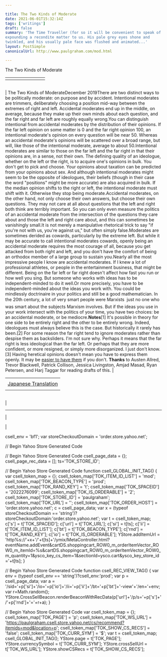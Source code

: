 ```yaml
---

title: The Two Kinds of Moderate
date: 2021-06-01T15:32:14Z
tags: ['writings']
draft: false
summary: 'The Time Traveller (for so it will be convenient to speak of him) was
expounding a recondite matter to us. His pale grey eyes shone and
twinkled, and his usually pale face was flushed and animated...'
layout: PostSimple
canonicalUrl: http://www.paulgraham.com/mod.html

---
```


 <!-- 
 (new Image).src="https://store.yahoo.net/cgi-bin/refsd?e=http://www.paulgraham.com/mod.html&h=www.paulgraham.com&v=1.0&dr=" + escape(document.referrer); 
 -->

The Two Kinds of Moderate

|     |     |     |     |     |     |     |     |
| --- | --- | --- | --- | --- | --- | --- | --- |
|     |     |

|     |
| --- |

| The Two Kinds of ModerateDecember 2019There are two distinct ways to be politically moderate: on purpose
and by accident. Intentional moderates are trimmers, deliberately
choosing a position mid-way between the extremes of right and left.
Accidental moderates end up in the middle, on average, because they
make up their own minds about each question, and the far right and
far left are roughly equally wrong.You can distinguish intentional from accidental moderates by the
distribution of their opinions. If the far left opinion on some
matter is 0 and the far right opinion 100, an intentional moderate's
opinion on every question will be near 50. Whereas an accidental
moderate's opinions will be scattered over a broad range, but will,
like those of the intentional moderate, average to about 50.Intentional moderates are similar to those on the far left and the
far right in that their opinions are, in a sense, not their own.
The defining quality of an ideologue, whether on the left or the
right, is to acquire one's opinions in bulk. You don't get to pick
and choose. Your opinions about taxation can be predicted from your
opinions about sex. And although intentional moderates
might seem to be the opposite of ideologues, their beliefs (though
in their case the word "positions" might be more accurate) are also
acquired in bulk. If the median opinion shifts to the right or left,
the intentional moderate must shift with it. Otherwise they stop
being moderate.Accidental moderates, on the other hand, not only choose their own
answers, but choose their own questions. They may not care at all
about questions that the left and right both think are terribly
important. So you can only even measure the politics of an accidental
moderate from the intersection of the questions they care about and
those the left and right care about, and this can
sometimes be vanishingly small.It is not merely a manipulative rhetorical trick to say "if you're
not with us, you're against us," but often simply false.Moderates are sometimes derided as cowards, particularly by
the extreme left. But while it may be accurate to call intentional
moderates cowards, openly being an accidental moderate requires the
most courage of all, because you get attacked from both right and
left, and you don't have the comfort of being an orthodox member
of a large group to sustain you.Nearly all the most impressive people I know are accidental moderates.
If I knew a lot of professional athletes, or people in the entertainment
business, that might be different. Being on the far left or far
right doesn't affect how fast you run or how well you sing. But
someone who works with ideas has to be independent-minded to do it
well.Or more precisely, you have to be independent-minded about the ideas
you work with. You could be mindlessly doctrinaire in your politics
and still be a good mathematician. In the 20th century, a lot of
very smart people were Marxists  just no one who was smart about
the subjects Marxism involves. But if the ideas you use in your
work intersect with the politics of your time, you have two choices:
be an accidental moderate, or be mediocre.**Notes**[1] It's possible in theory for one side to be entirely right and
the other to be entirely wrong. Indeed, ideologues must always
believe this is the case. But historically it rarely has been.[2] For some reason the far right tend to ignore moderates rather
than despise them as backsliders. I'm not sure why. Perhaps it
means that the far right is less ideological than the far left. Or
perhaps that they are more confident, or more resigned, or simply
more disorganized. I just don't know.[3] Having heretical opinions doesn't mean you have to express
them openly. It may be
[easier to have them](say.html) if you don't.
**Thanks** to Austen Allred, Trevor Blackwell, Patrick Collison, Jessica Livingston,
Amjad Masad, Ryan Petersen, and Harj Taggar for reading drafts of this. |

|                                                                    |
| ------------------------------------------------------------------ |
|                                                                    |
| [Japanese Translation](https://note.com/tokyojack/n/n64147f0ff2f3) |
|                                                                    |

|     |
| --- |

|

---

|

|

csell_env = 'bf1';
var storeCheckoutDomain = 'order.store.yahoo.net';

// Begin Yahoo Store Generated Code

// Begin Yahoo Store Generated Code
csell_page_data = {}; csell_page_rec_data = []; ts='TOK_STORE_ID';

// Begin Yahoo Store Generated Code
function csell_GLOBAL_INIT_TAG() { var csell_token_map = {}; csell_token_map['TOK\_ITEM\_ID\_LIST'] = 'mod'; csell_token_map['TOK\_BEACON\_TYPE'] = 'prod'; csell_token_map['TOK\_RAND\_KEY'] = 't'; csell_token_map['TOK\_SPACEID'] = '2022276099'; csell_token_map['TOK\_IS\_ORDERABLE'] = '2'; csell_token_map['TOK\_STORE\_ID'] = 'paulgraham'; csell_token_map['TOK\_URL'] = ''; csell_token_map['TOK\_ORDER\_HOST'] = 'order.store.yahoo.net'; c = csell_page_data; var x = (typeof storeCheckoutDomain == 'string')?storeCheckoutDomain:'order.store.yahoo.net'; var t = csell_token_map; c['s'] = t['TOK\_SPACEID']; c['url'] = t['TOK\_URL']; c['si'] = t[ts]; c['ii'] = t['TOK\_ITEM\_ID\_LIST']; c['bt'] = t['TOK\_BEACON\_TYPE']; c['rnd'] = t['TOK\_RAND\_KEY']; c['io'] = t['TOK\_IS\_ORDERABLE']; YStore.addItemUrl = 'http%s://'+x+'/'+t[ts]+'/ymix/MetaController.html?eventName.addEvent&cartDS.shoppingcart_ROW0_m_orderItemVector_ROW0_m_itemId=%s&cartDS.shoppingcart_ROW0_m_orderItemVector_ROW0_m_quantity=1&ysco_key_cs_item=1&sectionId=ysco.cart&ysco_key_store_id='+t[ts]; }

// Begin Yahoo Store Generated Code
function csell_REC_VIEW_TAG() { var env = (typeof csell_env == 'string')?csell_env:'prod'; var p = csell_page_data; var a = '/sid='+p['si']+'/io='+p['io']+'/ii='+p['ii']+'/bt='+p['bt']+'-view'+'/en='+env; var r=Math.random(); YStore.CrossSellBeacon.renderBeaconWithRecData(p['url']+'/p/s='+p['s']+'/'+p['rnd']+'='+r+a); }

// Begin Yahoo Store Generated Code
var csell_token_map = {}; csell_token_map['TOK\_PAGE'] = 'p'; csell_token_map['TOK\_WS\_URL'] = 'https://paulgraham.csell.store.yahoo.net/cs/recommend?itemids=mod&location=p'; csell_token_map['TOK\_SHOW\_CS\_RECS'] = 'false'; csell_token_map['TOK\_CURR\_SYM'] = '$'; var t = csell_token_map; csell_GLOBAL_INIT_TAG(); YStore.page = t['TOK\_PAGE']; YStore.currencySymbol = t['TOK\_CURR\_SYM']; YStore.crossSellUrl = t['TOK\_WS\_URL']; YStore.showCSRecs = t['TOK\_SHOW\_CS\_RECS'];
